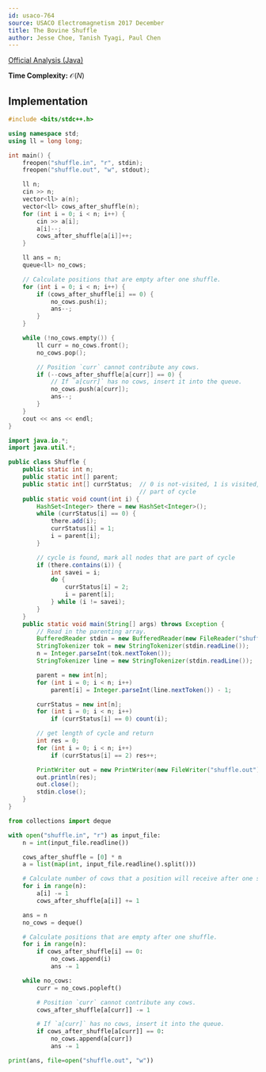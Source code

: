 ```yaml
---
id: usaco-764
source: USACO Electromagnetism 2017 December
title: The Bovine Shuffle
author: Jesse Choe, Tanish Tyagi, Paul Chen
---
```


[Official Analysis (Java)](http://www.usaco.org/current/data/sol_shuffle_electromagnetism_dec17.html)

**Time Complexity:** $\mathcal{O}(N)$

## Implementation

<LanguageSection>
<CPPSection>

```cpp
#include <bits/stdc++.h>

using namespace std;
using ll = long long;

int main() {
	freopen("shuffle.in", "r", stdin);
	freopen("shuffle.out", "w", stdout);

	ll n;
	cin >> n;
	vector<ll> a(n);
	vector<ll> cows_after_shuffle(n);
	for (int i = 0; i < n; i++) {
		cin >> a[i];
		a[i]--;
		cows_after_shuffle[a[i]]++;
	}

	ll ans = n;
	queue<ll> no_cows;

	// Calculate positions that are empty after one shuffle.
	for (int i = 0; i < n; i++) {
		if (cows_after_shuffle[i] == 0) {
			no_cows.push(i);
			ans--;
		}
	}

	while (!no_cows.empty()) {
		ll curr = no_cows.front();
		no_cows.pop();

		// Position `curr` cannot contribute any cows.
		if (--cows_after_shuffle[a[curr]] == 0) {
			// If `a[curr]` has no cows, insert it into the queue.
			no_cows.push(a[curr]);
			ans--;
		}
	}
	cout << ans << endl;
}
```

</CPPSection>
<JavaSection>

```java
import java.io.*;
import java.util.*;

public class Shuffle {
	public static int n;
	public static int[] parent;
	public static int[] currStatus;  // 0 is not-visited, 1 is visited, 2 is
	                                 // part of cycle
	public static void count(int i) {
		HashSet<Integer> there = new HashSet<Integer>();
		while (currStatus[i] == 0) {
			there.add(i);
			currStatus[i] = 1;
			i = parent[i];
		}

		// cycle is found, mark all nodes that are part of cycle
		if (there.contains(i)) {
			int savei = i;
			do {
				currStatus[i] = 2;
				i = parent[i];
			} while (i != savei);
		}
	}
	public static void main(String[] args) throws Exception {
		// Read in the parenting array.
		BufferedReader stdin = new BufferedReader(new FileReader("shuffle.in"));
		StringTokenizer tok = new StringTokenizer(stdin.readLine());
		n = Integer.parseInt(tok.nextToken());
		StringTokenizer line = new StringTokenizer(stdin.readLine());

		parent = new int[n];
		for (int i = 0; i < n; i++)
			parent[i] = Integer.parseInt(line.nextToken()) - 1;

		currStatus = new int[n];
		for (int i = 0; i < n; i++)
			if (currStatus[i] == 0) count(i);

		// get length of cycle and return
		int res = 0;
		for (int i = 0; i < n; i++)
			if (currStatus[i] == 2) res++;

		PrintWriter out = new PrintWriter(new FileWriter("shuffle.out"));
		out.println(res);
		out.close();
		stdin.close();
	}
}
```

</JavaSection>
<PySection>

```py
from collections import deque

with open("shuffle.in", "r") as input_file:
	n = int(input_file.readline())

	cows_after_shuffle = [0] * n
	a = list(map(int, input_file.readline().split()))

	# Calculate number of cows that a position will receive after one shuffle.
	for i in range(n):
		a[i] -= 1
		cows_after_shuffle[a[i]] += 1

	ans = n
	no_cows = deque()

	# Calculate positions that are empty after one shuffle.
	for i in range(n):
		if cows_after_shuffle[i] == 0:
			no_cows.append(i)
			ans -= 1

	while no_cows:
		curr = no_cows.popleft()

		# Position `curr` cannot contribute any cows.
		cows_after_shuffle[a[curr]] -= 1

		# If `a[curr]` has no cows, insert it into the queue.
		if cows_after_shuffle[a[curr]] == 0:
			no_cows.append(a[curr])
			ans -= 1

print(ans, file=open("shuffle.out", "w"))
```

</PySection>
</LanguageSection>
